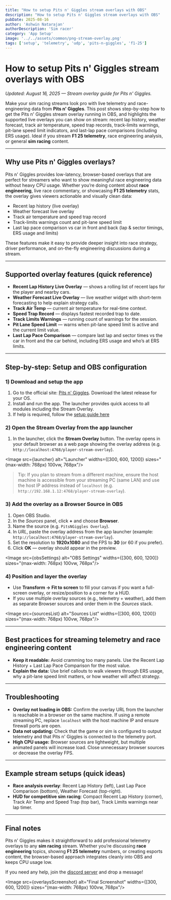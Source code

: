 ```yaml
---
title: "How to setup Pits n' Giggles stream overlays with OBS"
description: "How to setup Pits n' Giggles stream overlays with OBS"
pubDate: 2025-08-16
author: 'Ashwin Natarajan'
authorDescription: 'Sim racer'
category: 'App Setup'
image: '../../assets/common/png-stream-overlay.png'
tags: ['setup', 'telemetry', 'udp', 'pits-n-giggles', 'f1-25']
---
```



# How to setup Pits n' Giggles stream overlays with OBS

*Updated: August 16, 2025 — Stream overlay guide for Pits n' Giggles.*

Make your sim racing streams look pro with live telemetry and race-engineering data from **Pits n' Giggles**. This post shows step-by-step how to get the Pits n' Giggles stream overlay running in OBS, and highlights the supported live overlays you can show on stream: recent lap history, weather forecast, track air temperature, speed trap records, track-limits warnings, pit-lane speed limit indicators, and last-lap pace comparisons (including ERS usage). Ideal if you stream **F1 25 telemetry**, race engineering analysis, or general **sim racing** content.

---

## Why use Pits n' Giggles overlays?

Pits n' Giggles provides low-latency, browser-based overlays that are perfect for streamers who want to show meaningful race engineering data without heavy CPU usage. Whether you’re doing content about **race engineering**, live race commentary, or showcasing **F1 25 telemetry** stats, the overlay gives viewers actionable and visually clean data:

- Recent lap history (live overlay)
- Weather forecast live overlay
- Track air temperature and speed trap record
- Track-limits warnings count and pit-lane speed limit
- Last lap pace comparison vs car in front and back (lap & sector timings, ERS usage and limits)

These features make it easy to provide deeper insight into race strategy, driver performance, and on-the-fly engineering discussions during a stream.

---

## Supported overlay features (quick reference)

- **Recent Lap History Live Overlay** — shows a rolling list of recent laps for the player and nearby cars.
- **Weather Forecast Live Overlay** — live weather widget with short-term forecasting to help explain strategy calls.
- **Track Air Temp** — current air temperature for real-time context.
- **Speed Trap Record** — displays fastest recorded trap to date.
- **Track Limits Warnings** — running count of warnings for the session.
- **Pit Lane Speed Limit** — warns when pit-lane speed limit is active and the current limit value.
- **Last Lap Pace Comparison** — compare last lap and sector times vs the car in front and the car behind, including ERS usage and who’s at ERS limits.

---

## Step-by-step: Setup and OBS configuration

### 1) Download and setup the app

1. Go to the official site: [Pits n' Giggles](https://www.pitsngiggles.com). Download the latest release for your OS.
2. Install and run the app. The launcher provides quick access to all modules including the Stream Overlay.
3. If help is required, follow the [setup guide here](/blog/setting-up-udp-telemetry-f1)

### 2) Open the Stream Overlay from the app launcher

1. In the launcher, click the **Stream Overlay** button. The overlay opens in your default browser as a web page showing the overlay address (e.g. `http://localhost:4768/player-stream-overlay`).

<Image
  src={launcher}
  alt="Launcher"
  widths={[300, 600, 1200]}
  sizes="(max-width: 768px) 100vw, 768px"/>

> Tip: If you plan to stream from a different machine, ensure the host machine is accessible from your streaming PC (same LAN) and use the host IP address instead of `localhost` (e.g. `http://192.168.1.12:4768/player-stream-overlay`).

### 3) Add the overlay as a Browser Source in OBS

1. Open OBS Studio.
2. In the *Sources* panel, click **+** and choose **Browser**.
3. Name the source (e.g. `PitsNGiggles Overlay`).
4. In *URL*, paste the overlay address from the app launcher (example: `http://localhost:4768/player-stream-overlay`).
5. Set the resolution to **1920x1080** and the FPS to **30** (or 60 if you prefer).
6. Click **OK** — overlay should appear in the preview.

<Image
  src={obsSettings}
  alt="OBS Settings"
  widths={[300, 600, 1200]}
  sizes="(max-width: 768px) 100vw, 768px"/>

### 4) Position and layer the overlay

- Use **Transform → Fit to screen** to fill your canvas if you want a full-screen overlay, or resize/position to a corner for a HUD.
- If you use multiple overlay sources (e.g., telemetry + weather), add them as separate Browser sources and order them in the *Sources* stack.

<Image
  src={sourcesList}
  alt="Sources List"
  widths={[300, 600, 1200]}
  sizes="(max-width: 768px) 100vw, 768px"/>


---

## Best practices for streaming telemetry and race engineering content

- **Keep it readable:** Avoid cramming too many panels. Use the Recent Lap History + Last Lap Pace Comparison for the most value.
- **Explain the data:** Use brief callouts to walk viewers through ERS usage, why a pit-lane speed limit matters, or how weather will affect strategy.

---

## Troubleshooting

- **Overlay not loading in OBS:** Confirm the overlay URL from the launcher is reachable in a browser on the same machine. If using a remote streaming PC, replace `localhost` with the host machine IP and ensure firewall ports are open.
- **Data not updating:** Check that the game or sim is configured to output telemetry and that Pits n' Giggles is connected to the telemetry port.
- **High CPU usage:** Browser sources are lightweight, but multiple animated panels will increase load. Close unnecessary browser sources or decrease the overlay FPS.

---

## Example stream setups (quick ideas)

- **Race analysis overlay**: Recent Lap History (left), Last Lap Pace Comparison (bottom), Weather Forecast (top-right).
- **HUD for competitive sim racing**: Compact Recent Lap History (corner), Track Air Temp and Speed Trap (top bar), Track Limits warnings near lap timer.

---

## Final notes

Pits n' Giggles makes it straightforward to add professional telemetry overlays to any **sim racing** stream. Whether you’re discussing **race engineering** topics, showing **F1 25 telemetry** numbers, or creating esports content, the browser-based approach integrates cleanly into OBS and keeps CPU usage low.

If you need any help, join the [discord server](https://discord.gg/RK5Z76h6dX) and drop a message!

<Image
  src={overlaysScreenshot}
  alt="Final Screenshot"
  widths={[300, 600, 1200]}
  sizes="(max-width: 768px) 100vw, 768px"/>

---
